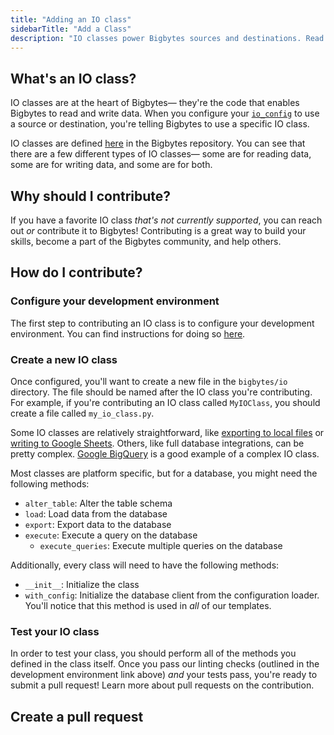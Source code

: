 ```yaml
---
title: "Adding an IO class"
sidebarTitle: "Add a Class"
description: "IO classes power Bigbytes sources and destinations. Read on to learn how you can contribute an IO class to Bigbytes."
---
```


## What's an IO class?

IO classes are at the heart of Bigbytes— they're the code that enables Bigbytes to read and write data. When you configure your [`io_config`](https://docs.getbigbytes.com/development/io_config) to use a source or destination, you're telling Bigbytes to use a specific IO class.

IO classes are defined [here](https://github.com/getbigbytes/bigbytes/tree/master/bigbytes/io) in the Bigbytes repository. You can see that there are a few different types of IO classes— some are for reading data, some are for writing data, and some are for both.

## Why should I contribute?

If you have a favorite IO class _that's not currently supported_, you can reach out _or_ contribute it to Bigbytes! Contributing is a great way to build your skills, become a part of the Bigbytes community, and help others.

## How do I contribute?

### Configure your development environment

The first step to contributing an IO class is to configure your development environment. You can find instructions for doing so [here](https://docs.getbigbytes.com/contributing/development-environment).

### Create a new IO class

Once configured, you'll want to create a new file in the `bigbytes/io` directory. The file should be named after the IO class you're contributing. For example, if you're contributing an IO class called `MyIOClass`, you should create a file called `my_io_class.py`.

Some IO classes are relatively straightforward, like [exporting to local files](https://github.com/getbigbytes/bigbytes/blob/master/bigbytes/io/file.py) or [writing to Google Sheets](https://github.com/getbigbytes/bigbytes/blob/master/bigbytes/io/google_sheets.py). Others, like full database integrations, can be pretty complex. [Google BigQuery](https://github.com/getbigbytes/bigbytes/blob/master/bigbytes/io/bigquery.py) is a good example of a complex IO class.

Most classes are platform specific, but for a database, you might need the following methods:

- `alter_table`: Alter the table schema
- `load`: Load data from the database
- `export`: Export data to the database
- `execute`: Execute a query on the database
  - `execute_queries`: Execute multiple queries on the database

Additionally, every class will need to have the following methods:

- `__init__`: Initialize the class
- `with_config`: Initialize the database client from the configuration loader. You'll notice that this method is used in _all_ of our templates. 

### Test your IO class

In order to test your class, you should perform all of the methods you defined in the class itself. Once you pass our linting checks (outlined in the development environment link above) _and_ your tests pass, you're ready to submit a pull request! Learn more about pull requests on the contribution.

## Create a pull request

<Snippet file="contribution-process.mdx"/>



